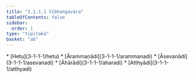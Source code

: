 ```yaml
---
title: "3.1.1.1 Vibhaṅgavāra"
tableOfContents: false
sidebar:
  order: 1
type: "tipitaka"
basket: "ab"
---
```



<DynamicBreadcrumb />



<TableOfContents>
* [Hetu](3-1-1-1/hetu)
* [Ārammaṇādi](3-1-1-1/arammanadi)
* [Āsevanādi](3-1-1-1/asevanadi)
* [Āhārādi](3-1-1-1/aharadi)
* [Atthyādi](3-1-1-1/atthyadi)
</TableOfContents>